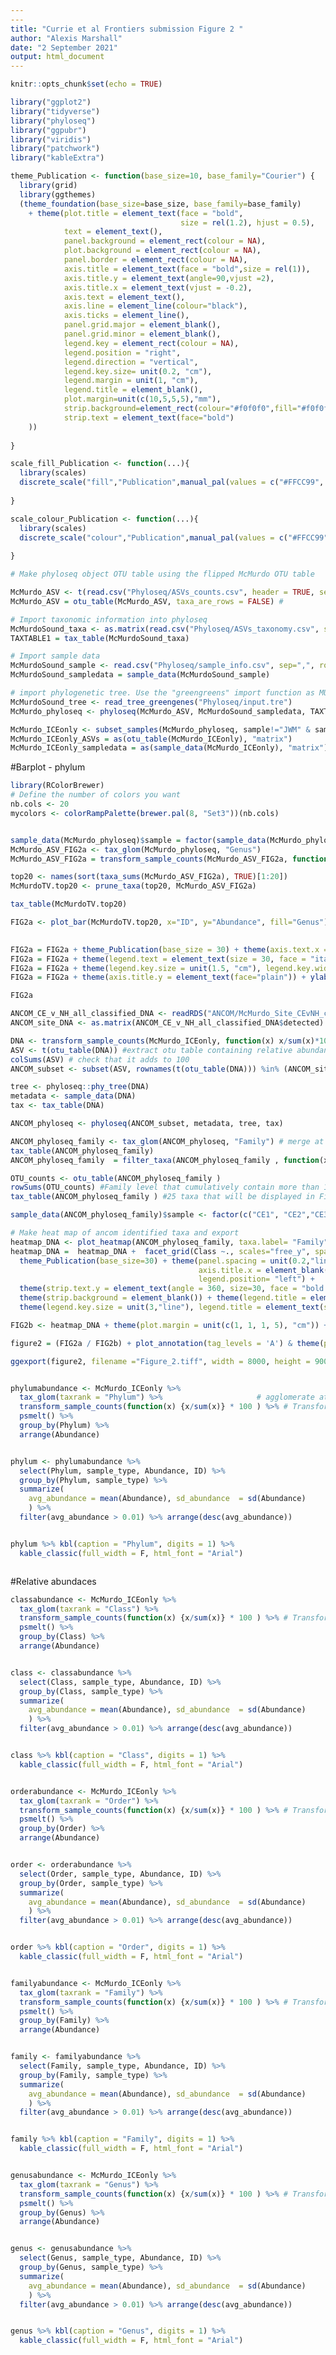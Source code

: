 ---
---
title: "Currie et al Frontiers submission Figure 2 "
author: "Alexis Marshall"
date: "2 September 2021"
output: html_document
---

```{r setup, include=FALSE}
knitr::opts_chunk$set(echo = TRUE)
```


```{r}
library("ggplot2")
library("tidyverse")
library("phyloseq")
library("ggpubr")
library("viridis")
library("patchwork")
library("kableExtra")
```

```{r}
theme_Publication <- function(base_size=10, base_family="Courier") {
  library(grid)
  library(ggthemes)
  (theme_foundation(base_size=base_size, base_family=base_family)
    + theme(plot.title = element_text(face = "bold",
                                      size = rel(1.2), hjust = 0.5),
            text = element_text(),
            panel.background = element_rect(colour = NA),
            plot.background = element_rect(colour = NA),
            panel.border = element_rect(colour = NA),
            axis.title = element_text(face = "bold",size = rel(1)),
            axis.title.y = element_text(angle=90,vjust =2),
            axis.title.x = element_text(vjust = -0.2),
            axis.text = element_text(), 
            axis.line = element_line(colour="black"),
            axis.ticks = element_line(),
            panel.grid.major = element_blank(),
            panel.grid.minor = element_blank(),
            legend.key = element_rect(colour = NA),
            legend.position = "right",
            legend.direction = "vertical",
            legend.key.size= unit(0.2, "cm"),
            legend.margin = unit(1, "cm"),
            legend.title = element_blank(),
            plot.margin=unit(c(10,5,5,5),"mm"),
            strip.background=element_rect(colour="#f0f0f0",fill="#f0f0f0"),
            strip.text = element_text(face="bold")
    ))
  
}

scale_fill_Publication <- function(...){
  library(scales)
  discrete_scale("fill","Publication",manual_pal(values = c("#FFCC99", "#fdb462","#386cb0","#7fc97f","#ef3b2c","#662506","#a6cee3","#fb9a99","#984ea3","#ffff33")), ...)
  
}

scale_colour_Publication <- function(...){
  library(scales)
  discrete_scale("colour","Publication",manual_pal(values = c("#FFCC99", "#fdb462","#386cb0","#7fc97f","#ef3b2c","#662506","#a6cee3","#fb9a99","#984ea3","#ffff33")), ...)
  
}

```


```{r}
# Make phyloseq object OTU table using the flipped McMurdo OTU table

McMurdo_ASV <- t(read.csv("Phyloseq/ASVs_counts.csv", header = TRUE, sep=",", row.names=1))
McMurdo_ASV = otu_table(McMurdo_ASV, taxa_are_rows = FALSE) #

# Import taxonomic information into phyloseq
McMurdoSound_taxa <- as.matrix(read.csv("Phyloseq/ASVs_taxonomy.csv", sep=",", row.names=1))
TAXTABLE1 = tax_table(McMurdoSound_taxa)

# Import sample data
McMurdoSound_sample <- read.csv("Phyloseq/sample_info.csv", sep=",", row.names=1)
McMurdoSound_sampledata = sample_data(McMurdoSound_sample)

# import phylogenetic tree. Use the "greengreens" import function as MUSCLE outputs semi-colon dilimited too. 
McMurdoSound_tree <- read_tree_greengenes("Phyloseq/input.tre")
McMurdo_phyloseq <- phyloseq(McMurdo_ASV, McMurdoSound_sampledata, TAXTABLE1, McMurdoSound_tree)

McMurdo_ICEonly <- subset_samples(McMurdo_phyloseq, sample!="JWM" & sample!="CE16")
McMurdo_ICEonly_ASVs = as(otu_table(McMurdo_ICEonly), "matrix")
McMurdo_ICEonly_sampledata = as(sample_data(McMurdo_ICEonly), "matrix")

```

#Barplot - phylum
```{r, fig.width=20, fig.height=15, warning=FALSE, message=FALSE}

library(RColorBrewer)
# Define the number of colors you want
nb.cols <- 20
mycolors <- colorRampPalette(brewer.pal(8, "Set3"))(nb.cols)


sample_data(McMurdo_phyloseq)$sample = factor(sample_data(McMurdo_phyloseq)$sample, levels = c("CE","NH","JM","TV"))
McMurdo_ASV_FIG2a <- tax_glom(McMurdo_phyloseq, "Genus")
McMurdo_ASV_FIG2a = transform_sample_counts(McMurdo_ASV_FIG2a, function(x) x / sum(x)*100)

top20 <- names(sort(taxa_sums(McMurdo_ASV_FIG2a), TRUE)[1:20])
McMurdoTV.top20 <- prune_taxa(top20, McMurdo_ASV_FIG2a)

tax_table(McMurdoTV.top20)

FIG2a <- plot_bar(McMurdoTV.top20, x="ID", y="Abundance", fill="Genus")  + scale_x_discrete(limits=c("CE1", "CE2", "CE3", "CE4",
                                                                                         "NH1","NH2","NH3","NH4","NH5"))

FIG2a = FIG2a + theme_Publication(base_size = 30) + theme(axis.text.x = element_text(size=30, angle = 90)) + theme(axis.text.y = element_text(size=30)) + theme(axis.title.x = element_blank()) + theme(axis.title.y = element_text(size=40))
FIG2a = FIG2a + theme(legend.text = element_text(size = 30, face = "italic"))  + scale_fill_manual(values = mycolors) + theme(legend.title = element_text(size = 40))
FIG2a = FIG2a + theme(legend.key.size = unit(1.5, "cm"), legend.key.width = unit(0.8,"cm"))
FIG2a = FIG2a + theme(axis.title.y = element_text(face="plain")) + ylab("Relative abundance (%)")

FIG2a

```


```{r, warning=FALSE, message=FALSE}

ANCOM_CE_v_NH_all_classified_DNA <- readRDS("ANCOM/McMurdo_Site_CEvNH_cf.rda")
ANCOM_site_DNA <- as.matrix(ANCOM_CE_v_NH_all_classified_DNA$detected) #221 ASV detected as have different relative abundances between CE and NH

DNA <- transform_sample_counts(McMurdo_ICEonly, function(x) x/sum(x)*100) #convert into Relative abundance
ASV <- t(otu_table(DNA)) #extract otu table containing relative abundances
colSums(ASV) # check that it adds to 100
ANCOM_subset <- subset(ASV, rownames(t(otu_table(DNA))) %in% (ANCOM_site_DNA)) # extract only the ASVs from the larger phyloseq object that ANCOM identified as interesting. 218 ASVs were subset

tree <- phyloseq::phy_tree(DNA)
metadata <- sample_data(DNA)
tax <- tax_table(DNA)

ANCOM_phyloseq <- phyloseq(ANCOM_subset, metadata, tree, tax)

ANCOM_phyloseq_family <- tax_glom(ANCOM_phyloseq, "Family") # merge at level of interest - this is an addition equation 
tax_table(ANCOM_phyloseq_family)
ANCOM_phyloseq_family  = filter_taxa(ANCOM_phyloseq_family , function(x) sum(x) > 1.5, TRUE) # cut out the small stuff

OTU_counts <- otu_table(ANCOM_phyloseq_family )
rowSums(OTU_counts) #Family level that cumulatively contain more than 1.5% relative abundace across samples
tax_table(ANCOM_phyloseq_family ) #25 taxa that will be displayed in Fig 2B

sample_data(ANCOM_phyloseq_family)$sample <- factor(c("CE1", "CE2","CE3","CE4","NH1", "NH2", "NH3", "NH4", "NH5")) # rename the factor 

# Make heat map of ancom identified taxa and export
heatmap_DNA <- plot_heatmap(ANCOM_phyloseq_family, taxa.label= "Family", sample.label = "sample", sample.order = "sample", taxa.order = "Phylum")
heatmap_DNA =  heatmap_DNA +  facet_grid(Class ~., scales="free_y", space = "free_y") + 
  theme_Publication(base_size=30) + theme(panel.spacing = unit(0.2,"lines"), axis.text.x = element_text(size = 30, hjust=1), 
                                          axis.title.x = element_blank(), axis.title.y = element_blank(), axis.text.y = element_text(size = 30, face = "italic"), 
                                          legend.position= "left") + 
  theme(strip.text.y = element_text(angle = 360, size=30, face = "bold.italic")) +
  theme(strip.background = element_blank()) + theme(legend.title = element_text(size = 30, angle = 90)) +
  theme(legend.key.size = unit(3,"line"), legend.title = element_text(size = 30)) + labs(fill = "Relative abundance (%)") + scale_fill_viridis(option="A", direction = -1) 

FIG2b <- heatmap_DNA + theme(plot.margin = unit(c(1, 1, 1, 5), "cm")) + theme(axis.text.x = element_text(size=30, angle = 90)) 

```


```{r}


figure2 = (FIG2a / FIG2b) + plot_annotation(tag_levels = 'A') & theme(plot.tag = element_text(size=100)) 

ggexport(figure2, filename ="Figure_2.tiff", width = 8000, height = 9000, res = 300)



```







```{r}


phylumabundance <- McMurdo_ICEonly %>%
  tax_glom(taxrank = "Phylum") %>%                     # agglomerate at phylum level
  transform_sample_counts(function(x) {x/sum(x)} * 100 ) %>% # Transform to rel. abundance
  psmelt() %>%   
  group_by(Phylum) %>%
  arrange(Abundance)


phylum <- phylumabundance %>%
  select(Phylum, sample_type, Abundance, ID) %>%
  group_by(Phylum, sample_type) %>%
  summarize(
    avg_abundance = mean(Abundance), sd_abundance  = sd(Abundance)
    ) %>%
  filter(avg_abundance > 0.01) %>% arrange(desc(avg_abundance))


phylum %>% kbl(caption = "Phylum", digits = 1) %>%
  kable_classic(full_width = F, html_font = "Arial")



```


#Relative abundaces 

```{r}


classabundance <- McMurdo_ICEonly %>%
  tax_glom(taxrank = "Class") %>%                    
  transform_sample_counts(function(x) {x/sum(x)} * 100 ) %>% # Transform to rel. abundance
  psmelt() %>%   
  group_by(Class) %>%
  arrange(Abundance)


class <- classabundance %>%
  select(Class, sample_type, Abundance, ID) %>%
  group_by(Class, sample_type) %>%
  summarize(
    avg_abundance = mean(Abundance), sd_abundance  = sd(Abundance)
    ) %>%
  filter(avg_abundance > 0.01) %>% arrange(desc(avg_abundance))


class %>% kbl(caption = "Class", digits = 1) %>%
  kable_classic(full_width = F, html_font = "Arial")



```



```{r}


orderabundance <- McMurdo_ICEonly %>%
  tax_glom(taxrank = "Order") %>%                    
  transform_sample_counts(function(x) {x/sum(x)} * 100 ) %>% # Transform to rel. abundance
  psmelt() %>%   
  group_by(Order) %>%
  arrange(Abundance)


order <- orderabundance %>%
  select(Order, sample_type, Abundance, ID) %>%
  group_by(Order, sample_type) %>%
  summarize(
    avg_abundance = mean(Abundance), sd_abundance  = sd(Abundance)
    ) %>%
  filter(avg_abundance > 0.01) %>% arrange(desc(avg_abundance))


order %>% kbl(caption = "Order", digits = 1) %>%
  kable_classic(full_width = F, html_font = "Arial")



```

```{r}


familyabundance <- McMurdo_ICEonly %>%
  tax_glom(taxrank = "Family") %>%               
  transform_sample_counts(function(x) {x/sum(x)} * 100 ) %>% # Transform to rel. abundance
  psmelt() %>%   
  group_by(Family) %>%
  arrange(Abundance)


family <- familyabundance %>%
  select(Family, sample_type, Abundance, ID) %>%
  group_by(Family, sample_type) %>%
  summarize(
    avg_abundance = mean(Abundance), sd_abundance  = sd(Abundance)
    ) %>%
  filter(avg_abundance > 0.01) %>% arrange(desc(avg_abundance))


family %>% kbl(caption = "Family", digits = 1) %>%
  kable_classic(full_width = F, html_font = "Arial")



```



```{r}


genusabundance <- McMurdo_ICEonly %>%
  tax_glom(taxrank = "Genus") %>%                
  transform_sample_counts(function(x) {x/sum(x)} * 100 ) %>% # Transform to rel. abundance
  psmelt() %>%   
  group_by(Genus) %>%
  arrange(Abundance)


genus <- genusabundance %>%
  select(Genus, sample_type, Abundance, ID) %>%
  group_by(Genus, sample_type) %>%
  summarize(
    avg_abundance = mean(Abundance), sd_abundance  = sd(Abundance)
    ) %>%
  filter(avg_abundance > 0.01) %>% arrange(desc(avg_abundance))


genus %>% kbl(caption = "Genus", digits = 1) %>%
  kable_classic(full_width = F, html_font = "Arial")



```
